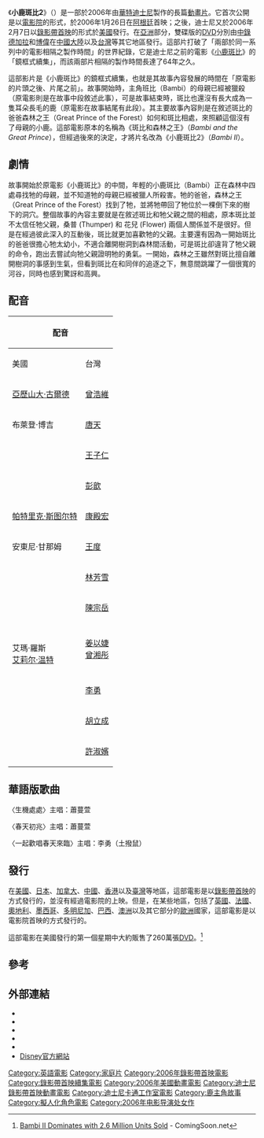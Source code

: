 {{Refimprove|date=2009年9月}}
{{NoteTA
|G1=Movie
|G2=Show
|G3=Disney
}}
{{Infobox film
| name           = 小鹿斑比2 
| original_name  = {{lang|en|''Bambi II''}}
| image          = Bambi II DVD Cover.jpg
| caption        = 官方DVD封面
| director       = {{tsl|en|Brian Pimental|布萊恩·皮曼特}} 
| producer       = {{tsl|en|Jim Ballantine (producer)|吉姆·巴蘭坦}}<br />傑佛瑞·莫茲奈特<br />大衛·歐凱
| writer         = 艾莉西亞·克爾克<br />{{tsl|en|Ben Gluck|班·葛路克}} 
| starring       = [[亞歷山大·古爾德|亞歷山德·古德]]<br />[[派崔克·史都華|派崔克·史都華]]<br />{{tsl|en|Brendon Baerg|布蘭登·貝爾格}}<br />{{tsl|en|Nicky Jones|尼基·瓊斯}}<br />{{tsl|en|Andrea Bowen|安德莉·鮑恩}}<br />安通尼·加南<br />{{tsl|en|Cree Summer|克莉·桑默}}
| music          = [[布魯斯·鮑頓|布魯斯·鮑頓]]
| editing        = 傑洛米·米爾頓<br />馬克·所羅門
| studio         = [[華特迪士尼影片|華特迪士尼影片]]<br>[[迪士尼卡通工作室|迪士尼卡通工作室]]
| distributor    = [[華特迪士尼家庭娛樂|華特迪士尼家庭娛樂]]<small>（北美）</small><br>[[華特迪士尼工作室電影|博偉電影發行]]<small>（全球）</small>
| released       = {{Start date|2006|2|7}}
| runtime        = 72分鐘
| country        = {{USA}}
| language       = [[英語|英語]]
| budget         = 
| preceded_by    = 《[[小鹿斑比|小鹿斑比]]》（1942）
}}
《'''小鹿斑比2'''》（{{lang-en|''Bambi II''}}）是一部於2006年由[[華特迪士尼影業|華特迪士尼]]製作的長篇[[動畫|動畫片]]。它首次公開是以[[電影院|電影院]]的形式，於2006年1月26日在[[阿根廷|阿根廷]]首映；之後，迪士尼又於2006年2月7日以[[錄影帶首映|錄影帶首映]]的形式於[[美國|美國]]發行。在[[亞洲|亞洲]]部分，雙碟版的[[DVD|DVD]]分別由[[中錄德加拉|中錄德加拉]]和[[博偉|博偉]]在[[中國大陸|中國大陸]]以及[[台灣|台灣]]等其它地區發行。這部片打破了「兩部於同一系列中的電影相隔之製作時間」的世界紀錄，它是迪士尼之前的電影《[[小鹿斑比|小鹿斑比]]》的「鏡框式續集」，而該兩部片相隔的製作時間長達了64年之久。

這部影片是《小鹿斑比》的鏡框式續集，也就是其故事內容發展的時間在「原電影的片頭之後、片尾之前」。故事開始時，主角班比（Bambi）的母親已經被獵殺（原電影則是在故事中段敘述此事），可是故事結束時，斑比也還沒有長大成為一隻耳朵長毛的鹿（原電影在故事結尾有此段）。其主要故事內容則是在敘述斑比的爸爸森林之王（Great Prince of the Forest）如何和斑比相處，來照顧這個沒有了母親的小鹿。這部電影原本的名稱為《斑比和森林之王》（''Bambi and the Great Prince''），但經過後來的決定，才將片名改為《小鹿斑比2》（''Bambi II''）。

== 劇情 ==
故事開始於原電影《小鹿斑比》的中間，年輕的小鹿斑比（Bambi）正在森林中四處尋找牠的母親，並不知道牠的母親已經被獵人所殺害。牠的爸爸，森林之王（Great Prince of the Forest）找到了牠，並將牠帶回了牠位於一棵倒下來的樹下的洞穴。整個故事的內容主要就是在敘述斑比和牠父親之間的相處，原本斑比並不太信任牠父親，桑普 (Thumper) 和 花兒 (Flower) 兩個人關係並不是很好。但是在經過彼此深入的互動後，斑比就更加喜歡牠的父親。主要還有因為一開始斑比的爸爸很擔心牠太幼小，不適合離開樹洞到森林間活動，可是斑比卻違背了牠父親的命令，跑出去嘗試向牠父親證明牠的勇氣。一開始，森林之王雖然對斑比擅自離開樹洞的事感到生氣，但看到斑比在和同伴的追逐之下，無意間跳躍了一個很寬的河谷，同時也感到驚訝和高興。

== 配音 ==
{| class="wikitable"
!colspan=2|配音
!rowspan=2|角色
|-
!美國
!台灣
|-
|[[亞歷山大·古爾德|亞歷山大·古爾德]]
|[[曾浩維|曾浩維]]
|[[斑比|斑比]] (Bambi）
|-
|布萊登·博吉
|[[唐天|唐天]]
|[[桑普|桑普]] (Thumper）
|-
|{{link-en|尼奇·裘斯|Nicky_Jones_(actor)}}
|[[王子仁|王子仁]]
|花兒 (Flower）
|-
|{{link-en|安德莉亞·鮑恩|Andrea_Bowen}}
|[[彭歆|彭歆]]
|芬妮（Faline）
|-
|[[帕特里克·斯图尔特|帕特里克·斯图尔特]]
|[[康殿宏|康殿宏]]
|森林之王（The Great Prince of the Forest）
|-
|安東尼·甘那姆
|[[王度|王度]]
|阿諾（Ronno）
|-
|{{link-en|克莉·香莫|Cree_Summer}}
|[[林芳雪|林芳雪]]
|米娜（Mena）
|-
|{{link-en|克里斯·富古森|Keith_Ferguson_(voice_actor)}}
|[[陳宗岳|陳宗岳]]
|貓頭鷹朋友（Friend Owl）
|-
|{{link-en|瑪琪娜·卡爾吉爾|Makenna_Cowgill}}<br />艾瑪·羅斯<br />[[艾莉尔·温特|艾莉尔·温特]]
|[[姜以婕|姜以婕]]<br />[[曾湘彤|曾湘彤]]
|打手的姐妹（Thumper's Sisters）
|-
|{{link-en|布萊恩·皮門泰爾|Brian_Pimental}}
|[[李勇_(配音員)|李勇]]
|土撥鼠（The Groundhog）
|-
|{{link-en|布萊恩·皮門泰爾|Brian_Pimental}}
|[[胡立成|胡立成]]
|豪豬（Porcupine）
|-
|{{link-en|卡洛琳·亨尼西|Carolyn_Hennesy}}
|[[許淑嬪|許淑嬪]]
|斑比的母親（Bambi's Mother）
|}

== 華語版歌曲 ==

〈生機處處〉主唱：蕭蔓萱

〈春天初兆〉主唱：蕭蔓萱

〈一起歡唱春天來臨〉主唱：李勇（土撥鼠）

== 發行 ==
在[[美國|美國]]、[[日本|日本]]、[[加拿大|加拿大]]、[[中華人民共和國|中國]]、[[香港|香港]]以及[[臺灣|臺灣]]等地區，這部電影是以[[錄影帶首映|錄影帶首映]]的方式發行的，並沒有經過電影院的上映。但是，在某些地區，包括了[[英國|英國]]、[[法國|法國]]、[[奧地利|奧地利]]、[[墨西哥|墨西哥]]、[[多明尼加|多明尼加]]、[[巴西|巴西]]、[[澳洲|澳洲]]以及其它部分的[[歐洲|歐洲]]國家，這部電影是以電影院首映的方式發行的。

這部電影在美國發行的第一個星期中大約販售了260萬張[[DVD|DVD]]。<ref>[http://www.comingsoon.net/news/dvdnews.php?id=13200 Bambi II Dominates with 2.6 Million Units Sold] {{Wayback|url=http://www.comingsoon.net/news/dvdnews.php?id=13200 |date=20120205091038 }} - ComingSoon.net</ref>
<!-- == 電影原聲帶 ==
''小鹿斑比2'''s musical score includes instrumental pieces by [[Bruce_Broughton|Bruce Broughton]], and new vocal songs by several noted artists, including [[Alison_Krauss|Alison Krauss]], [[Martina_McBride|Martina McBride]], and [[安東尼·凱利|安東尼·凱利]]. Coinciding the with film's DVD release, the soundtrack was released by [[Walt_Disney_Records|Walt Disney Records]] in the United States on February 7, 2006. Produced by Matt Walker, the CD included 9 songs from the film, as well as three tracks from the original film.<ref>{{cite press release|url=http://www.businesswire.com/portal/site/google/index.jsp?ndmViewId=news_view&newsId=20060131005405&newsLang=en |title=Walt Disney Records Releases Bambi II Soundtrack Available February 7, 2006; Features New Original Songs by Martina McBride, Alison Krauss and Anthony Callea |work=[[Business_Wire|Business Wire]] |date=2006-01-31 |accessdate=2008-09-11}}</ref>

=== 曲目列表 ===
# "There is Life" ([[Alison_Krauss|Alison Krauss]]) – 2:19
# "First Sign of Spring" - ([[Michelle_Lewis|Michelle Lewis]]) – 3:49
# "Through Your Eyes" - ([[Martina_McBride|Martina McBride]]) – 4:07
# "The Healing of a Heart" - ([[安東尼·凱利|安東尼·凱利]]) – 2:43
# "Snow Flakes in the Forest" - ([[Bruce_Broughton|Bruce Broughton]]) – 1:40
# "Bambi's Dream (Broughton) –  1:27
# "Being Brave (Part 1) (Broughton) –  1:22
# "Being Brave (Part 2) (Broughton) – 1:13
# "Bambi and the Great Prince/End Credit Suite" (Broughton) – 3:34
# "Sing the Day" (Various) – 1:53
# "Main Title (Love is a Song)" (Donald Novis) – 2:56
# "Little April Shower" (Chorus) – 3:54
# "Let's Sing a Gay Little Spring Song" (Chorus) – 1:44 -->

== 參考 ==
{{reflist}}

== 外部連結 ==
* {{Amg movie|335248}}
* {{bcdb title|60158}}
* {{douban|1467923}}
* {{imdb title|0447854}}
* {{rotten-tomatoes|Bambi II}}
* [https://disney.com.tw/ Disney官方網站] {{Wayback|url=https://disney.com.tw/ |date=20210827150847 }} 

{{小鹿斑比}}
{{迪士尼動畫年表}}
{{迪士尼錄影帶首映動畫電影}}

{{DEFAULTSORT:Bambi II}}
[[Category:英語電影|Category:英語電影]]
[[Category:家庭片|Category:家庭片]]
[[Category:2006年錄影帶首映電影|Category:2006年錄影帶首映電影]]
[[Category:錄影帶首映續集電影|Category:錄影帶首映續集電影]]
[[Category:2006年美國動畫電影|Category:2006年美國動畫電影]]
[[Category:迪士尼錄影帶首映動畫電影|Category:迪士尼錄影帶首映動畫電影]]
[[Category:迪士尼卡通工作室電影|Category:迪士尼卡通工作室電影]]
[[Category:鹿主角故事|Category:鹿主角故事]]
[[Category:擬人化角色電影|Category:擬人化角色電影]]
[[Category:2006年电影导演处女作|Category:2006年电影导演处女作]]